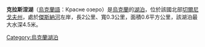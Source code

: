 '''克拉斯涅湖'''（[[烏克蘭語|烏克蘭語]]：Красне озеро）是[[烏克蘭|烏克蘭]]的[[湖泊|湖泊]]，位於該國北部[[切爾尼戈夫州|切爾尼戈夫州]]，處於[[傑斯納河|傑斯納河]]左岸，長2公里、寬0.3公里，面積0.6平方公里，該湖泊最大水深4.5米。

{{Ukraine-geo-stub}}
[[Category:烏克蘭湖泊|Category:烏克蘭湖泊]]